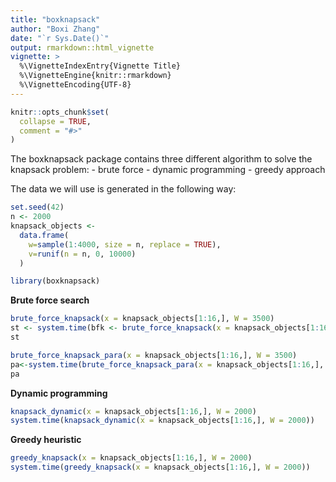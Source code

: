 ```yaml
---
title: "boxknapsack"
author: "Boxi Zhang"
date: "`r Sys.Date()`"
output: rmarkdown::html_vignette
vignette: >
  %\VignetteIndexEntry{Vignette Title}
  %\VignetteEngine{knitr::rmarkdown}
  %\VignetteEncoding{UTF-8}
---
```


```r
knitr::opts_chunk$set(
  collapse = TRUE,
  comment = "#>"
)
```

The boxknapsack package contains three different algorithm to solve the knapsack problem:
  - brute force
- dynamic programming 
- greedy approach

The data we will use is generated in the following way:
  
```r
set.seed(42)
n <- 2000
knapsack_objects <-
  data.frame(
    w=sample(1:4000, size = n, replace = TRUE),
    v=runif(n = n, 0, 10000)
  )

library(boxknapsack)
```


**Brute force search**
```r
brute_force_knapsack(x = knapsack_objects[1:16,], W = 3500)
st <- system.time(bfk <- brute_force_knapsack(x = knapsack_objects[1:16,], W = 3500))
st

brute_force_knapsack_para(x = knapsack_objects[1:16,], W = 3500)
pa<-system.time(brute_force_knapsack_para(x = knapsack_objects[1:16,], W = 3500))
pa
```


**Dynamic programming**
```r
knapsack_dynamic(x = knapsack_objects[1:16,], W = 2000)
system.time(knapsack_dynamic(x = knapsack_objects[1:16,], W = 2000))
```

**Greedy heuristic**
```r
greedy_knapsack(x = knapsack_objects[1:16,], W = 2000)
system.time(greedy_knapsack(x = knapsack_objects[1:16,], W = 2000))
```


